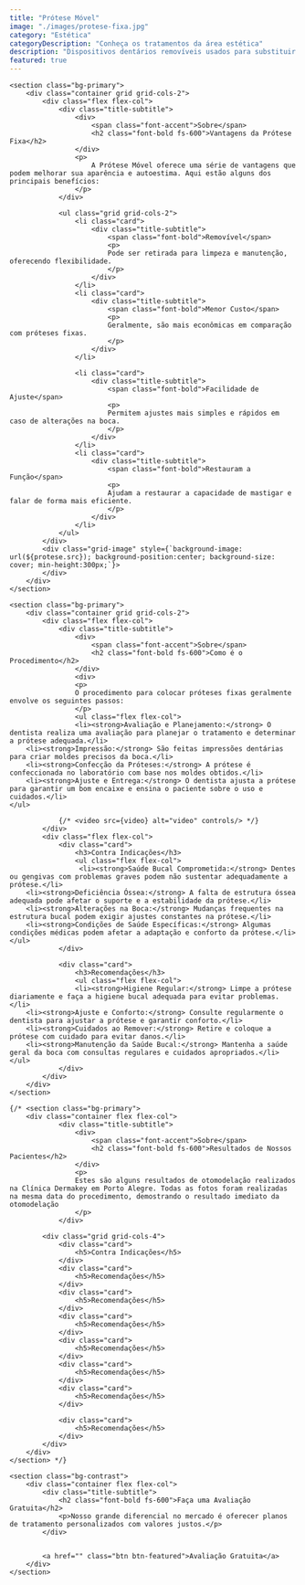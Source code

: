 ```yaml
---
title: "Prótese Móvel"
image: "./images/protese-fixa.jpg"
category: "Estética"
categoryDescription: "Conheça os tratamentos da área estética"
description: "Dispositivos dentários removíveis usados para substituir dentes perdidos, podendo ser retirados e recolocados pelo paciente."
featured: true
---
```



	<section class="bg-primary">
		<div class="container grid grid-cols-2">
			<div class="flex flex-col">
				<div class="title-subtitle">
					<div>
						<span class="font-accent">Sobre</span>
						<h2 class="font-bold fs-600">Vantagens da Prótese Fixa</h2>
					</div>
					<p>
						A Prótese Móvel oferece uma série de vantagens que podem melhorar sua aparência e autoestima. Aqui estão alguns dos principais benefícios:
					</p>
				</div>

				<ul class="grid grid-cols-2">
					<li class="card">
						<div class="title-subtitle">
							<span class="font-bold">Removível</span>
							<p>
							Pode ser retirada para limpeza e manutenção, oferecendo flexibilidade.
							</p>
						</div>
					</li>
					<li class="card">
						<div class="title-subtitle">
							<span class="font-bold">Menor Custo</span>
							<p>
							Geralmente, são mais econômicas em comparação com próteses fixas.
							</p>
						</div>
					</li>

					<li class="card">
						<div class="title-subtitle">
							<span class="font-bold">Facilidade de Ajuste</span>
							<p>
							Permitem ajustes mais simples e rápidos em caso de alterações na boca.
							</p>
						</div>
					</li>
					<li class="card">
						<div class="title-subtitle">
							<span class="font-bold">Restauram a Função</span>
							<p>
							Ajudam a restaurar a capacidade de mastigar e falar de forma mais eficiente.
							</p>
						</div>
					</li>
				</ul>
			</div>
			<div class="grid-image" style={`background-image: url(${protese.src}); background-position:center; background-size: cover; min-height:300px;`}>
			</div>
		</div>
	</section>

	<section class="bg-primary">
		<div class="container grid grid-cols-2">
			<div class="flex flex-col">
				<div class="title-subtitle">
					<div>
						<span class="font-accent">Sobre</span>
						<h2 class="font-bold fs-600">Como é o Procedimento</h2>
					</div>
					<div>
					<p>
					O procedimento para colocar próteses fixas geralmente envolve os seguintes passos:
					</p>
					<ul class="flex flex-col">
					<li><strong>Avaliação e Planejamento:</strong> O dentista realiza uma avaliação para planejar o tratamento e determinar a prótese adequada.</li>
        <li><strong>Impressão:</strong> São feitas impressões dentárias para criar moldes precisos da boca.</li>
        <li><strong>Confecção da Próteses:</strong> A prótese é confeccionada no laboratório com base nos moldes obtidos.</li>
        <li><strong>Ajuste e Entrega:</strong> O dentista ajusta a prótese para garantir um bom encaixe e ensina o paciente sobre o uso e cuidados.</li>
    </ul>
</div>
				</div>

				{/* <video src={video} alt="video" controls/> */}
			</div>
			<div class="flex flex-col">
				<div class="card">
					<h3>Contra Indicações</h3>
					<ul class="flex flex-col">
					 <li><strong>Saúde Bucal Comprometida:</strong> Dentes ou gengivas com problemas graves podem não sustentar adequadamente a prótese.</li>
        <li><strong>Deficiência Óssea:</strong> A falta de estrutura óssea adequada pode afetar o suporte e a estabilidade da prótese.</li>
        <li><strong>Alterações na Boca:</strong> Mudanças frequentes na estrutura bucal podem exigir ajustes constantes na prótese.</li>
        <li><strong>Condições de Saúde Específicas:</strong> Algumas condições médicas podem afetar a adaptação e conforto da prótese.</li>
    </ul>
				</div>

				<div class="card">
					<h3>Recomendações</h3>
					<ul class="flex flex-col">
					<li><strong>Higiene Regular:</strong> Limpe a prótese diariamente e faça a higiene bucal adequada para evitar problemas.</li>
        <li><strong>Ajuste e Conforto:</strong> Consulte regularmente o dentista para ajustar a prótese e garantir conforto.</li>
        <li><strong>Cuidados ao Remover:</strong> Retire e coloque a prótese com cuidado para evitar danos.</li>
        <li><strong>Manutenção da Saúde Bucal:</strong> Mantenha a saúde geral da boca com consultas regulares e cuidados apropriados.</li>
    </ul>
				</div>
			</div>
		</div>
	</section>

	{/* <section class="bg-primary">
		<div class="container flex flex-col">
				<div class="title-subtitle">
					<div>
						<span class="font-accent">Sobre</span>
						<h2 class="font-bold fs-600">Resultados de Nossos Pacientes</h2>
					</div>
					<p>
					Estes são alguns resultados de otomodelação realizados na Clínica Dermakey em Porto Alegre. Todas as fotos foram realizadas na mesma data do procedimento, demostrando o resultado imediato da otomodelação
					</p>
				</div>

			<div class="grid grid-cols-4">
				<div class="card">
					<h5>Contra Indicações</h5>
				</div>
				<div class="card">
					<h5>Recomendações</h5>
				</div>
				<div class="card">
					<h5>Recomendações</h5>
				</div>
				<div class="card">
					<h5>Recomendações</h5>
				</div>
				<div class="card">
					<h5>Recomendações</h5>
				</div>
				<div class="card">
					<h5>Recomendações</h5>
				</div>
				<div class="card">
					<h5>Recomendações</h5>
				</div>

				<div class="card">
					<h5>Recomendações</h5>
				</div>
			</div>
		</div>
	</section> */}

	<section class="bg-contrast">
		<div class="container flex flex-col">
			<div class="title-subtitle">
				<h2 class="font-bold fs-600">Faça uma Avaliação Gratuita</h2>
				<p>Nosso grande diferencial no mercado é oferecer planos de tratamento personalizados com valores justos.</p>
			</div>


			<a href="" class="btn btn-featured">Avaliação Gratuita</a>
		</div>
	</section>